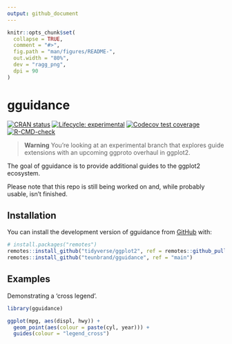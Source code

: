 ```yaml
---
output: github_document
---
```


<!-- README.md is generated from README.Rmd. Please edit that file -->

```r
knitr::opts_chunk$set(
  collapse = TRUE,
  comment = "#>",
  fig.path = "man/figures/README-",
  out.width = "80%",
  dev = "ragg_png",
  dpi = 90
)
```

# gguidance

<!-- badges: start -->
[![CRAN status](https://www.r-pkg.org/badges/version/gguidance)](https://CRAN.R-project.org/package=gguidance)
[![Lifecycle: experimental](https://img.shields.io/badge/lifecycle-experimental-orange.svg)](https://lifecycle.r-lib.org/articles/stages.html#experimental)
[![Codecov test coverage](https://codecov.io/gh/teunbrand/gguidance/branch/master/graph/badge.svg)](https://app.codecov.io/gh/teunbrand/gguidance?branch=master)
[![R-CMD-check](https://github.com/teunbrand/gguidance/actions/workflows/R-CMD-check.yaml/badge.svg)](https://github.com/teunbrand/gguidance/actions/workflows/R-CMD-check.yaml)
<!-- badges: end -->

> **Warning**
> You're looking at an experimental branch that explores guide extensions with an upcoming ggproto overhaul in ggplot2.

The goal of gguidance is to provide additional guides to the ggplot2 ecosystem. 

Please note that this repo is still being worked on and, while probably usable, isn't finished.

## Installation

You can install the development version of gguidance from [GitHub](https://github.com/) with:

``` r
# install.packages("remotes")
remotes::install_github("tidyverse/ggplot2", ref = remotes::github_pull("5096"))
remotes::install_github("teunbrand/gguidance", ref = "main")
```

## Examples

Demonstrating a 'cross legend'.

```r
library(gguidance)

ggplot(mpg, aes(displ, hwy)) +
  geom_point(aes(colour = paste(cyl, year))) +
  guides(colour = "legend_cross")
```
